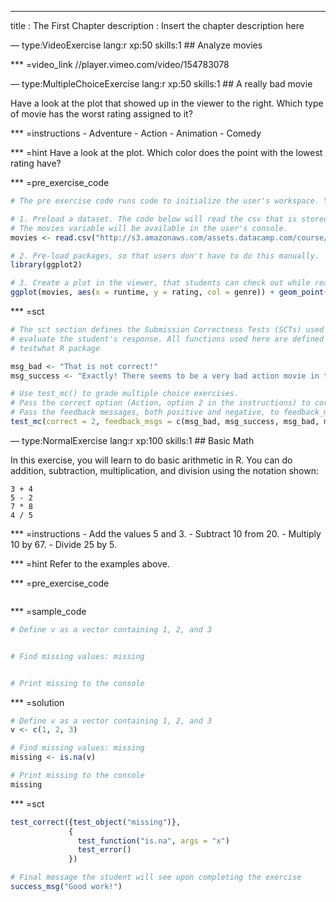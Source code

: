 ---
title       : The First Chapter
description : Insert the chapter description here


--- type:VideoExercise lang:r xp:50 skills:1
## Analyze movies

*** =video_link
//player.vimeo.com/video/154783078

--- type:MultipleChoiceExercise lang:r xp:50 skills:1
## A really bad movie

Have a look at the plot that showed up in the viewer to the right. Which type of movie has the worst rating assigned to it?

*** =instructions
- Adventure
- Action
- Animation
- Comedy

*** =hint
Have a look at the plot. Which color does the point with the lowest rating have?

*** =pre_exercise_code
```r
# The pre exercise code runs code to initialize the user's workspace. You can use it for several things:

# 1. Preload a dataset. The code below will read the csv that is stored at the URL's location.
# The movies variable will be available in the user's console.
movies <- read.csv("http://s3.amazonaws.com/assets.datacamp.com/course/introduction_to_r/movies.csv")

# 2. Pre-load packages, so that users don't have to do this manually.
library(ggplot2)

# 3. Create a plot in the viewer, that students can check out while reading the exercise
ggplot(movies, aes(x = runtime, y = rating, col = genre)) + geom_point()
```

*** =sct
```r
# The sct section defines the Submission Correctness Tests (SCTs) used to
# evaluate the student's response. All functions used here are defined in the 
# testwhat R package

msg_bad <- "That is not correct!"
msg_success <- "Exactly! There seems to be a very bad action movie in the dataset."

# Use test_mc() to grade multiple choice exercises. 
# Pass the correct option (Action, option 2 in the instructions) to correct.
# Pass the feedback messages, both positive and negative, to feedback_msgs in the appropriate order.
test_mc(correct = 2, feedback_msgs = c(msg_bad, msg_success, msg_bad, msg_bad)) 
```

--- type:NormalExercise lang:r xp:100 skills:1
## Basic Math

In this exercise, you will learn to do basic arithmetic in R. You can do addition, subtraction, multiplication, and division using the notation shown:

```
3 + 4
5 - 2
7 * 8
4 / 5
```

*** =instructions
- Add the values 5 and 3.
- Subtract 10 from 20.
- Multiply 10 by 67.
- Divide 25 by 5.

*** =hint
Refer to the examples above.

*** =pre_exercise_code
```r

```

*** =sample_code
```r
# Define v as a vector containing 1, 2, and 3


# Find missing values: missing


# Print missing to the console


```

*** =solution
```r
# Define v as a vector containing 1, 2, and 3
v <- c(1, 2, 3)

# Find missing values: missing
missing <- is.na(v)

# Print missing to the console
missing

```

*** =sct
```r
test_correct({test_object("missing")}, 
             {
               test_function("is.na", args = "x")
               test_error()
             })

# Final message the student will see upon completing the exercise
success_msg("Good work!")
```

